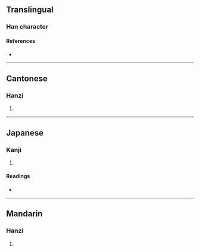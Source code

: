 {{character info/new}}
==Translingual==

===Han character===
{{Han char|rn=37|rad=大|as=21|sn=24|four=46656|canj=KARRJ|ids=⿰奢單}}

====References====
* {{Han ref|kx=0254.210|dkj=06034|dj=0516.170|hdz=10551.070|uh=5972|ud=22898|bh=F7D4|bd=63444}}

----

==Cantonese==

===Hanzi===
{{yue-hanzi|jyut=[[ce2]], [[do2]]|y=che2, do2}}

# {{defn|lang=yue|sort=大21}}

----

==Japanese==

===Kanji===
{{ja-kanji|grade=|rs=大21}}

# {{defn|lang=ja|sort=大21}}

====Readings====
* {{ja-readings|on=[[しゃ]] (sha), [[せん]] (sen), [[た]] (ta)|kun=[[おおきい]] (ookii), [[ゆるやかで]] (yuruyakade)}}

----

==Mandarin==

===Hanzi===
{{cmn-hanzi|pin=[[duǒ]] ([[duo3]])|wg=to<sup>3</sup>}}

# {{defn|lang=cmn|sort=大21}}